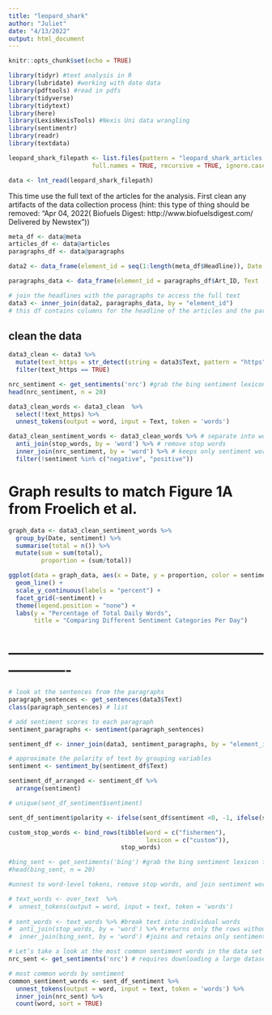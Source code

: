 ```yaml
---
title: "leopard_shark"
author: "Juliet"
date: "4/13/2022"
output: html_document
---
```


```r
knitr::opts_chunk$set(echo = TRUE)
```

```r
library(tidyr) #text analysis in R
library(lubridate) #working with date data
library(pdftools) #read in pdfs
library(tidyverse)
library(tidytext)
library(here)
library(LexisNexisTools) #Nexis Uni data wrangling
library(sentimentr)
library(readr)
library(textdata)
```

```r
leopard_shark_filepath <- list.files(pattern = "leopard_shark_articles.docx", path = getwd(),
                       full.names = TRUE, recursive = TRUE, ignore.case = TRUE)

data <- lnt_read(leopard_shark_filepath)
```

This time use the full text of the articles for the analysis. First clean any artifacts of the data collection process (hint: this type of thing should be removed: “Apr 04, 2022( Biofuels Digest: http://www.biofuelsdigest.com/ Delivered by Newstex”))

```r
meta_df <- data@meta
articles_df <- data@articles
paragraphs_df <- data@paragraphs

data2 <- data_frame(element_id = seq(1:length(meta_df$Headline)), Date = meta_df$Date, Headline = meta_df$Headline)

paragraphs_data <- data_frame(element_id = paragraphs_df$Art_ID, Text  = paragraphs_df$Paragraph)

# join the headlines with the paragraphs to access the full text
data3 <- inner_join(data2, paragraphs_data, by = "element_id")
# this df contains columns for the headline of the articles and the paragraphs, with each paragraph as a row, in tidy format
```

## clean the data

```r
data3_clean <- data3 %>% 
  mutate(text_https = str_detect(string = data3$Text, pattern = "https", negate = TRUE)) %>% 
  filter(text_https == TRUE)

nrc_sentiment <- get_sentiments('nrc') #grab the bing sentiment lexicon from tidytext
head(nrc_sentiment, n = 20)

data3_clean_words <- data3_clean  %>%
  select(!text_https) %>% 
  unnest_tokens(output = word, input = Text, token = 'words')

data3_clean_sentiment_words <- data3_clean_words %>% # separate into words
  anti_join(stop_words, by = 'word') %>% # remove stop words
  inner_join(nrc_sentiment, by = 'word') %>% # keeps only sentiment words
  filter(!sentiment %in% c("negative", "positive"))
```

# Graph results to match Figure 1A from Froelich et al.

```r
graph_data <- data3_clean_sentiment_words %>% 
  group_by(Date, sentiment) %>% 
  summarise(total = n()) %>% 
  mutate(sum = sum(total),
         proportion = (sum/total))

ggplot(data = graph_data, aes(x = Date, y = proportion, color = sentiment)) +
  geom_line() +
  scale_y_continuous(labels = "percent") +
  facet_grid(~sentiment) +
  theme(legend.position = "none") +
  labs(y = "Percentage of Total Daily Words",
       title = "Comparing Different Sentiment Categories Per Day")
```

# -------------------------------------------------------------------


```r
# look at the sentences from the paragraphs
paragraph_sentences <- get_sentences(data3$Text)
class(paragraph_sentences) # list

# add sentiment scores to each paragraph
sentiment_paragraphs <- sentiment(paragraph_sentences)

sentiment_df <- inner_join(data3, sentiment_paragraphs, by = "element_id")

# approximate the polarity of text by grouping variables
sentiment <- sentiment_by(sentiment_df$Text)

sentiment_df_arranged <- sentiment_df %>%
  arrange(sentiment)

# unique(sent_df_sentiment$sentiment)
```

```r
sent_df_sentiment$polarity <- ifelse(sent_df$sentiment <0, -1, ifelse(sent_df$sentiment > 0, 1, 0))

custom_stop_words <- bind_rows(tibble(word = c("fishermen"),  
                                      lexicon = c("custom")), 
                               stop_words)
```

```r
#bing_sent <- get_sentiments('bing') #grab the bing sentiment lexicon from tidytext
#head(bing_sent, n = 20)
```

```r
#unnest to word-level tokens, remove stop words, and join sentiment words

# text_words <- over_text  %>%
#  unnest_tokens(output = word, input = text, token = 'words')
 
# sent_words <- text_words %>% #break text into individual words
#  anti_join(stop_words, by = 'word') %>% #returns only the rows without stop words
#  inner_join(bing_sent, by = 'word') #joins and retains only sentiment words
```

```r
# Let’s take a look at the most common sentiment words in the data set
nrc_sent <- get_sentiments('nrc') # requires downloading a large dataset via prompt

# most common words by sentiment
common_sentiment_words <- sent_df_sentiment %>%
  unnest_tokens(output = word, input = text, token = 'words') %>%
  inner_join(nrc_sent) %>%
  count(word, sort = TRUE)

```
























